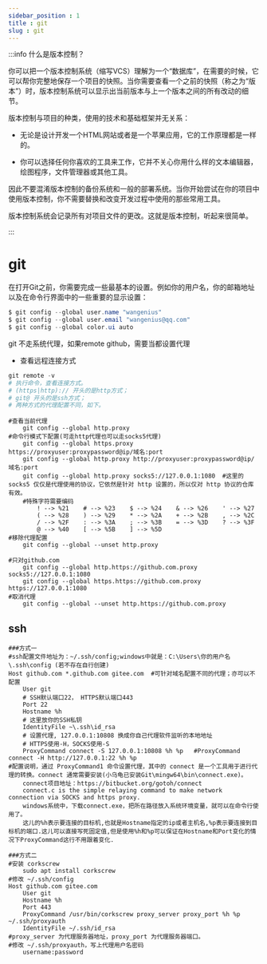```yaml
---
sidebar_position : 1
title : git
slug : git
---
```


:::info 什么是版本控制？

你可以把一个版本控制系统（缩写VCS）理解为一个“数据库”，在需要的时候，它可以帮你完整地保存一个项目的快照。当你需要查看一个之前的快照（称之为“版本”）时，版本控制系统可以显示出当前版本与上一个版本之间的所有改动的细节。

版本控制与项目的种类，使用的技术和基础框架并无关系：

- 无论是设计开发一个HTML网站或者是一个苹果应用，它的工作原理都是一样的。

- 你可以选择任何你喜欢的工具来工作，它并不关心你用什么样的文本编辑器，绘图程序，文件管理器或其他工具。

因此不要混淆版本控制的备份系统和一般的部署系统。当你开始尝试在你的项目中使用版本控制，你不需要替换和改变开发过程中使用的那些常用工具。

版本控制系统会记录所有对项目文件的更改。这就是版本控制，听起来很简单。

:::


# git

在打开Git之前，你需要完成一些最基本的设置。例如你的用户名，你的邮箱地址以及在命令行界面中的一些重要的显示设置：

```PowerShell
$ git config --global user.name "wangenius"
$ git config --global user.email "wangenius@qq.com"
$ git config --global color.ui auto
```




git 不走系统代理，如果remote github，需要当都设置代理



- 查看远程连接方式

```PowerShell
git remote -v
# 执行命令，查看连接方式。
# (https|http):// 开头的是http方式；
# git@ 开头的是ssh方式；
# 两种方式的代理配置不同，如下。
```


```Plain Text
#查看当前代理
    git config --global http.proxy
#命令行模式下配置(可走http代理也可以走socks5代理)
    git config --global https.proxy https://proxyuser:proxypassword@ip/域名:port
    git config --global http.proxy http://proxyuser:proxypassword@ip/域名:port
    git config --global http.proxy socks5://127.0.0.1:1080	#这里的 socks5 仅仅是代理使用的协议，它依然是针对 http 设置的，所以仅对 http 协议的仓库有效。
    #特殊字符需要编码
        ! --> %21    # --> %23    $ --> %24    & --> %26    ' --> %27
        ( --> %28    ) --> %29    * --> %2A    + --> %2B    , --> %2C
        / --> %2F    : --> %3A    ; --> %3B    = --> %3D    ? --> %3F
        @ --> %40    [ --> %5B    ] --> %5D
#移除代理配置
    git config --global --unset http.proxy

#只对github.com
    git config --global http.https://github.com.proxy socks5://127.0.0.1:1080
    git config --global https.https://github.com.proxy https://127.0.0.1:1080
#取消代理
    git config --global --unset http.https://github.com.proxy
```


## ssh

```Plain Text
###方式一
#ssh配置文件地址为：~/.ssh/config;windows中就是：C:\Users\你的用户名\.ssh\config (若不存在自行创建)
Host github.com *.github.com gitee.com	#可针对域名配置不同的代理；亦可以不配置
    User git
    # SSH默认端口22， HTTPS默认端口443
    Port 22
    Hostname %h
    # 这里放你的SSH私钥
    IdentityFile ~\.ssh\id_rsa
    # 设置代理, 127.0.0.1:10808 换成你自己代理软件监听的本地地址
    # HTTPS使用-H，SOCKS使用-S
    ProxyCommand connect -S 127.0.0.1:10808 %h %p	#ProxyCommand connect -H http://127.0.0.1:22 %h %p
#配置说明，通过 ProxyCommand1 命令设置代理，其中的 connect 是一个工具用于进行代理的转换。connect 通常需要安装(小乌龟已安装Git\mingw64\bin\connect.exe)。
    connect项目地址：https://bitbucket.org/gotoh/connect
    connect.c is the simple relaying command to make network connection via SOCKS and https proxy.
    windows系统中，下载connect.exe，把所在路径放入系统环境变量，就可以在命令行使用了。
    这儿的%h表示要连接的目标机,也就是Hostname指定的ip或者主机名,%p表示要连接到目标机的端口.这儿可以直接写死固定值,但是使用%h和%p可以保证在Hostname和Port变化的情况下ProxyCommand这行不用跟着变化.

###方式二
#安装 corkscrew
    sudo apt install corkscrew
#修改 ~/.ssh/config
Host github.com gitee.com
    User git
    Hostname %h
    Port 443
    ProxyCommand /usr/bin/corkscrew proxy_server proxy_port %h %p ~/.ssh/proxyauth
    IdentityFile ~/.ssh/id_rsa
#proxy_server 为代理服务器地址，proxy_port 为代理服务器端口。
#修改 ~/.ssh/proxyauth，写上代理用户名密码
    username:password
```




